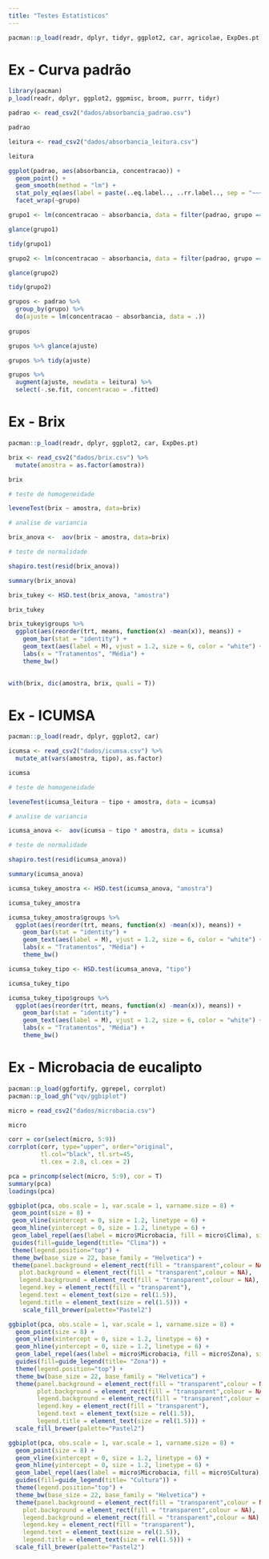 ```yaml
---
title: "Testes Estatísticos"
---
```


```r
pacman::p_load(readr, dplyr, tidyr, ggplot2, car, agricolae, ExpDes.pt)
```

# Ex - Curva padrão

```r
library(pacman)
p_load(readr, dplyr, ggplot2, ggpmisc, broom, purrr, tidyr)
```

```r
padrao <- read_csv2("dados/absorbancia_padrao.csv")

padrao
```

```r
leitura <- read_csv2("dados/absorbancia_leitura.csv")

leitura
```

```r
ggplot(padrao, aes(absorbancia, concentracao)) +
  geom_point() +
  geom_smooth(method = "lm") +
  stat_poly_eq(aes(label = paste(..eq.label.., ..rr.label.., sep = "~~~~")), formula = y ~ x, parse = TRUE) +
  facet_wrap(~grupo)
```

```r
grupo1 <- lm(concentracao ~ absorbancia, data = filter(padrao, grupo == 1))

glance(grupo1)
```

```r
tidy(grupo1)
```

```r
grupo2 <- lm(concentracao ~ absorbancia, data = filter(padrao, grupo == 2))

glance(grupo2)
```

```r
tidy(grupo2)
```


```r
grupos <- padrao %>%
  group_by(grupo) %>%
  do(ajuste = lm(concentracao ~ absorbancia, data = .))
 
grupos
```

```r
grupos %>% glance(ajuste)
```

```r
grupos %>% tidy(ajuste)
```
```r
grupos %>%
  augment(ajuste, newdata = leitura) %>%
  select(-.se.fit, concentracao = .fitted)
```


# Ex - Brix

```r
pacman::p_load(readr, dplyr, ggplot2, car, ExpDes.pt)
```


```r
brix <- read_csv2("dados/brix.csv") %>% 
  mutate(amostra = as.factor(amostra))

brix
```

```r
# teste de homogeneidade

leveneTest(brix ~ amostra, data=brix)
```

```r
# analise de variancia

brix_anova <-  aov(brix ~ amostra, data=brix)
```

```r
# teste de normalidade

shapiro.test(resid(brix_anova))
```

```r
summary(brix_anova)
```

```r
brix_tukey <- HSD.test(brix_anova, "amostra")

brix_tukey
```

```r
brix_tukey$groups %>% 
  ggplot(aes(reorder(trt, means, function(x) -mean(x)), means)) +
    geom_bar(stat = "identity") +
    geom_text(aes(label = M), vjust = 1.2, size = 6, color = "white") +
    labs(x = "Tratamentos", "Média") +
    theme_bw()
    
```

```r
with(brix, dic(amostra, brix, quali = T))
```

# Ex - ICUMSA

```r
pacman::p_load(readr, dplyr, ggplot2, car)
```


```r
icumsa <- read_csv2("dados/icumsa.csv") %>% 
  mutate_at(vars(amostra, tipo), as.factor) 

icumsa
```

```r
# teste de homogeneidade

leveneTest(icumsa_leitura ~ tipo + amostra, data = icumsa)
```

```r
# analise de variancia

icumsa_anova <-  aov(icumsa ~ tipo * amostra, data = icumsa)
```

```r
# teste de normalidade

shapiro.test(resid(icumsa_anova))
```

```r
summary(icumsa_anova)
```

```r
icumsa_tukey_amostra <- HSD.test(icumsa_anova, "amostra")

icumsa_tukey_amostra
```

```r
icumsa_tukey_amostra$groups %>% 
  ggplot(aes(reorder(trt, means, function(x) -mean(x)), means)) +
    geom_bar(stat = "identity") +
    geom_text(aes(label = M), vjust = 1.2, size = 6, color = "white") +
    labs(x = "Tratamentos", "Média") +
    theme_bw()
```

```r
icumsa_tukey_tipo <- HSD.test(icumsa_anova, "tipo")

icumsa_tukey_tipo
```

```r
icumsa_tukey_tipo$groups %>% 
  ggplot(aes(reorder(trt, means, function(x) -mean(x)), means)) +
    geom_bar(stat = "identity") +
    geom_text(aes(label = M), vjust = 1.2, size = 6, color = "white") +
    labs(x = "Tratamentos", "Média") +
    theme_bw()
```

# Ex - Microbacia de eucalipto

```r
pacman::p_load(ggfortify, ggrepel, corrplot)
pacman::p_load_gh("vqv/ggbiplot")
```

```r
micro = read_csv2("dados/microbacia.csv")

micro
```

```r

corr = cor(select(micro, 5:9))
corrplot(corr, type="upper", order="original", 
         tl.col="black", tl.srt=45,
         tl.cex = 2.8, cl.cex = 2)
```


```r
pca = princomp(select(micro, 5:9), cor = T)
summary(pca)
loadings(pca)
```

```r

ggbiplot(pca, obs.scale = 1, var.scale = 1, varname.size = 8) +
 geom_point(size = 8) +
 geom_vline(xintercept = 0, size = 1.2, linetype = 6) +
 geom_hline(yintercept = 0, size = 1.2, linetype = 6) +
 geom_label_repel(aes(label = micro$Microbacia, fill = micro$Clima), size = 8) +
 guides(fill=guide_legend(title= "Clima")) +
 theme(legend.position="top") +
 theme_bw(base_size = 22, base_family = "Helvetica") +
 theme(panel.background = element_rect(fill = "transparent",colour = NA),
   plot.background = element_rect(fill = "transparent",colour = NA),
   legend.background = element_rect(fill = "transparent",colour = NA),
   legend.key = element_rect(fill = "transparent"),
   legend.text = element_text(size = rel(1.5)),
   legend.title = element_text(size = rel(1.5))) +
    scale_fill_brewer(palette="Pastel2") 
```

```r

ggbiplot(pca, obs.scale = 1, var.scale = 1, varname.size = 8) +
  geom_point(size = 8) +
  geom_vline(xintercept = 0, size = 1.2, linetype = 6) +
  geom_hline(yintercept = 0, size = 1.2, linetype = 6) +
  geom_label_repel(aes(label = micro$Microbacia, fill = micro$Zona), size = 8) +
  guides(fill=guide_legend(title= "Zona")) +
  theme(legend.position="top") +
  theme_bw(base_size = 22, base_family = "Helvetica") +
  theme(panel.background = element_rect(fill = "transparent",colour = NA),
        plot.background = element_rect(fill = "transparent",colour = NA),
        legend.background = element_rect(fill = "transparent",colour = NA),
        legend.key = element_rect(fill = "transparent"),
        legend.text = element_text(size = rel(1.5)),
        legend.title = element_text(size = rel(1.5))) +
  scale_fill_brewer(palette="Pastel2") 
```

```r
ggbiplot(pca, obs.scale = 1, var.scale = 1, varname.size = 8) +
  geom_point(size = 8) +
  geom_vline(xintercept = 0, size = 1.2, linetype = 6) +
  geom_hline(yintercept = 0, size = 1.2, linetype = 6) +
  geom_label_repel(aes(label = micro$Microbacia, fill = micro$Cultura), size = 8) +
  guides(fill=guide_legend(title= "Cultura")) +
  theme(legend.position="top") +
  theme_bw(base_size = 22, base_family = "Helvetica") +
  theme(panel.background = element_rect(fill = "transparent",colour = NA),
    plot.background = element_rect(fill = "transparent",colour = NA),
    legend.background = element_rect(fill = "transparent",colour = NA),
    legend.key = element_rect(fill = "transparent"),
    legend.text = element_text(size = rel(1.5)),
    legend.title = element_text(size = rel(1.5))) +
  scale_fill_brewer(palette="Pastel2") 
```
